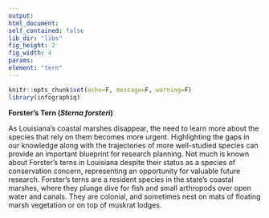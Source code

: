 ```yaml
---
output:
html_document:
self_contained: false
lib_dir: "libs"
fig_height: 2
fig_width: 4
params:
element: "tern"
---
```


```r
knitr::opts_chunk$set(echo=F, message=F, warning=F)
library(infographiq)
```

<base target="_parent">
**Forster’s Tern (*Sterna forsteri*)**

As Louisiana’s coastal marshes disappear, the need to learn more about the species that rely on them becomes more urgent. Highlighting the gaps in our knowledge along with the trajectories of more well-studied species can provide an important blueprint for research planning. Not much is known about Forster’s terns in Louisiana despite their status as a species of conservation concern, representing an opportunity for valuable future research. Forster’s terns are a resident species in the state’s coastal marshes, where they plunge dive for fish and small arthropods over open water and canals. They are colonial, and sometimes nest on mats of floating marsh vegetation or on top of muskrat lodges. 
